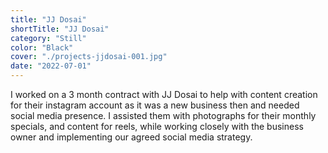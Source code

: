 ```yaml
---
title: "JJ Dosai"
shortTitle: "JJ Dosai"
category: "Still"
color: "Black"
cover: "./projects-jjdosai-001.jpg"
date: "2022-07-01"
---
```


I worked on a 3 month contract with JJ Dosai to help with content creation for their instagram account as it was a new business then and needed social media presence. I assisted them with photographs for their monthly specials, and content for reels, while working closely with the business owner and implementing our agreed social media strategy.
